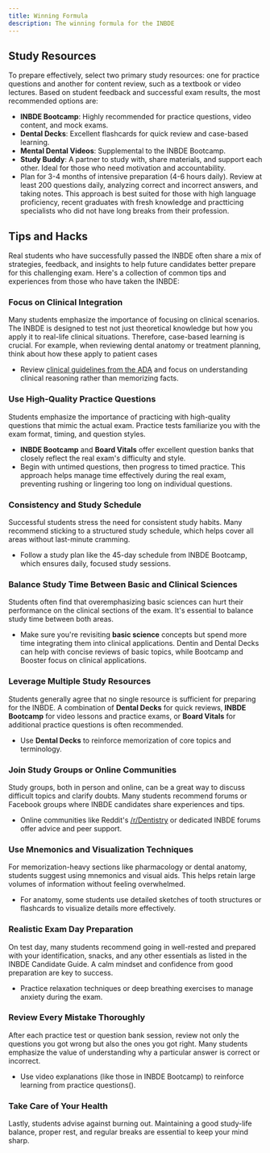 ```yaml
---
title: Winning Formula
description: The winning formula for the INBDE
---
```


## Study Resources

To prepare effectively, select two primary study resources: one for practice
questions and another for content review, such as a textbook or video lectures.
Based on student feedback and successful exam results, the most recommended
options are:

- **INBDE Bootcamp**: Highly recommended for practice questions, video content,
  and mock exams.
- **Dental Decks**: Excellent flashcards for quick review and case-based
  learning.
- **Mental Dental Videos**: Supplemental to the INBDE Bootcamp.
- **Study Buddy**: A partner to study with, share materials, and support each
  other. Ideal for those who need motivation and accountability.
- Plan for 3-4 months of intensive preparation (4-6 hours daily). Review at
  least 200 questions daily, analyzing correct and incorrect answers, and taking
  notes. This approach is best suited for those with high language proficiency,
  recent graduates with fresh knowledge and practticing specialists who did not
  have long breaks from their profession.

## Tips and Hacks

Real students who have successfully passed the INBDE often share a mix of
strategies, feedback, and insights to help future candidates better prepare for
this challenging exam. Here's a collection of common tips and experiences from
those who have taken the INBDE:

### Focus on Clinical Integration

Many students emphasize the importance of focusing on clinical scenarios. The
INBDE is designed to test not just theoretical knowledge but how you apply it to
real-life clinical situations. Therefore, case-based learning is crucial. For
example, when reviewing dental anatomy or treatment planning, think about how
these apply to patient cases

- Review [clinical guidelines from the
  ADA](https://www.ada.org/resources/research/science-and-research-institute/evidence-based-dental-research)
  and focus on understanding clinical reasoning rather than memorizing facts.

### Use High-Quality Practice Questions

Students emphasize the importance of practicing with high-quality questions that
mimic the actual exam. Practice tests familiarize you with the exam format,
timing, and question styles.

- **INBDE Bootcamp** and **Board Vitals** offer excellent question
  banks that closely reflect the real exam's difficulty and style.
- Begin with untimed questions, then progress to timed practice. This
  approach helps manage time effectively during the real exam, preventing rushing
  or lingering too long on individual questions.

### Consistency and Study Schedule

Successful students stress the need for consistent study habits. Many recommend
sticking to a structured study schedule, which helps cover all areas without
last-minute cramming.

- Follow a study plan like the 45-day schedule from INBDE Bootcamp,
  which ensures daily, focused study sessions.

### Balance Study Time Between Basic and Clinical Sciences

Students often find that overemphasizing basic sciences can hurt their
performance on the clinical sections of the exam. It's essential to balance
study time between both areas.

- Make sure you're revisiting **basic science** concepts but spend more
  time integrating them into clinical applications. Dentin and Dental Decks can
  help with concise reviews of basic topics, while Bootcamp and Booster focus on
  clinical applications.

### Leverage Multiple Study Resources

Students generally agree that no single resource is sufficient for preparing for
the INBDE. A combination of **Dental Decks** for quick reviews, **INBDE
Bootcamp** for video lessons and practice exams, or **Board Vitals** for
additional practice questions is often recommended.

- Use **Dental Decks** to reinforce memorization of core topics and terminology.

### Join Study Groups or Online Communities

Study groups, both in person and online, can be a great way to discuss difficult
topics and clarify doubts. Many students recommend forums or Facebook groups
where INBDE candidates share experiences and tips.

- Online communities like Reddit's
  [/r/Dentistry](https://www.reddit.com/r/Dentistry/) or dedicated INBDE forums
  offer advice and peer support.

### Use Mnemonics and Visualization Techniques

For memorization-heavy sections like pharmacology or dental anatomy, students
suggest using mnemonics and visual aids. This helps retain large volumes of
information without feeling overwhelmed.

- For anatomy, some students use detailed sketches of tooth structures or
  flashcards to visualize details more effectively.

### Realistic Exam Day Preparation

On test day, many students recommend going in well-rested and prepared with your
identification, snacks, and any other essentials as listed in the INBDE
Candidate Guide. A calm mindset and confidence from good preparation are key to
success.

- Practice relaxation techniques or deep breathing exercises to manage anxiety
  during the exam.

### Review Every Mistake Thoroughly

After each practice test or question bank session, review not only the questions
you got wrong but also the ones you got right. Many students emphasize the value
of understanding why a particular answer is correct or incorrect.

- Use video explanations (like those in INBDE Bootcamp) to reinforce learning from practice questions().

### Take Care of Your Health

Lastly, students advise against burning out. Maintaining a good study-life
balance, proper rest, and regular breaks are essential to keep your mind sharp.
